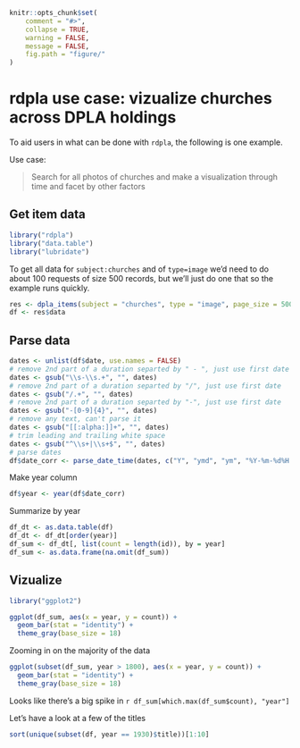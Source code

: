 <!--
%\VignetteEngine{knitr::knitr}
%\VignetteIndexEntry{rdpla use case: vizualize churches across DPLA holdings}
%\VignetteEncoding{UTF-8}
-->

```r
knitr::opts_chunk$set(
	comment = "#>",
	collapse = TRUE,
	warning = FALSE,
	message = FALSE,
	fig.path = "figure/"
)
```

# rdpla use case: vizualize churches across DPLA holdings

To aid users in what can be done with `rdpla`, the following is one example. 

Use case: 

> Search for all photos of churches and make a visualization through time
and facet by other factors

## Get item data

```r
library("rdpla")
library("data.table")
library("lubridate")
```

To get all data for `subject:churches` and of `type=image` we'd need to do about 100 
requests of size 500 records, but we'll just do one that so the example runs quickly. 

```r
res <- dpla_items(subject = "churches", type = "image", page_size = 500)
df <- res$data
```

## Parse data

```r
dates <- unlist(df$date, use.names = FALSE)
# remove 2nd part of a duration separted by " - ", just use first date
dates <- gsub("\\s-\\s.+", "", dates)
# remove 2nd part of a duration separted by "/", just use first date
dates <- gsub("/.+", "", dates)
# remove 2nd part of a duration separted by "-", just use first date
dates <- gsub("-[0-9]{4}", "", dates)
# remove any text, can't parse it
dates <- gsub("[[:alpha:]]+", "", dates)
# trim leading and trailing white space
dates <- gsub("^\\s+|\\s+$", "", dates)
# parse dates
df$date_corr <- parse_date_time(dates, c("Y", "ymd", "ym", "%Y-%m-%d%H:%M:%S%z"))
```

Make year column

```r
df$year <- year(df$date_corr)
```

Summarize by year

```r
df_dt <- as.data.table(df)
df_dt <- df_dt[order(year)]
df_sum <- df_dt[, list(count = length(id)), by = year]
df_sum <- as.data.frame(na.omit(df_sum))
```

## Vizualize

```r
library("ggplot2")

ggplot(df_sum, aes(x = year, y = count)) + 
  geom_bar(stat = "identity") + 
  theme_gray(base_size = 18)
```

Zooming in on the majority of the data

```r
ggplot(subset(df_sum, year > 1800), aes(x = year, y = count)) + 
  geom_bar(stat = "identity") + 
  theme_gray(base_size = 18)
```

Looks like there's a big spike in `r df_sum[which.max(df_sum$count), "year"]`

Let's have a look at a few of the titles

```r
sort(unique(subset(df, year == 1930)$title))[1:10]
```
